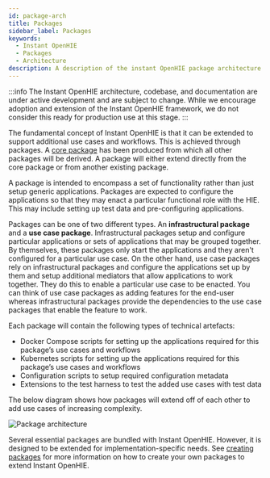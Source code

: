 ```yaml
---
id: package-arch
title: Packages
sidebar_label: Packages
keywords:
  - Instant OpenHIE
  - Packages
  - Architecture
description: A description of the instant OpenHIE package architecture
---
```



:::info
The Instant OpenHIE architecture, codebase, and documentation are under active development and are subject to change. While we encourage adoption and extension of the Instant OpenHIE framework, we do not consider this ready for production use at this stage.
:::

The fundamental concept of Instant OpenHIE is that it can be extended to support additional use cases and workflows. This is achieved through packages. A [core package](../packages/core.mdx) has been produced from which all other packages will be derived. A package will either extend directly from the core package or from another existing package.

A package is intended to encompass a set of functionality rather than just setup generic applications. Packages are expected to configure the applications so that they may enact a particular functional role with the HIE. This may include setting up test data and pre-configuring applications.

Packages can be one of two different types. An **infrastructural package** and a **use case package**. Infrastructural packages setup and configure particular applications or sets of applications that may be grouped together. By themselves, these packages only start the applications and they aren't configured for a particular use case. On the other hand, use case packages rely on infrastructural packages and configure the applications set up by them and setup additional mediators that allow applications to work together. They do this to enable a particular use case to be enacted. You can think of use case packages as adding features for the end-user whereas infrastructural packages provide the dependencies to the use case packages that enable the feature to work.

Each package will contain the following types of technical artefacts:

- Docker Compose scripts for setting up the applications required for this package’s use cases and workflows
- Kubernetes scripts for setting up the applications required for this package’s use cases and workflows
- Configuration scripts to setup required configuration metadata
- Extensions to the test harness to test the added use cases with test data

The below diagram shows how packages will extend off of each other to add use cases of increasing complexity.

<div class="text--center">
  <img alt="Package architecture" src={useBaseUrl('img/instant-openhie-package-arch.png')} />
</div>

Several essential packages are bundled with Instant OpenHIE. However, it is designed to be extended for implementation-specific needs. See [creating packages](../how-to/creating-packages.mdx) for more information on how to create your own packages to extend Instant OpenHIE.
